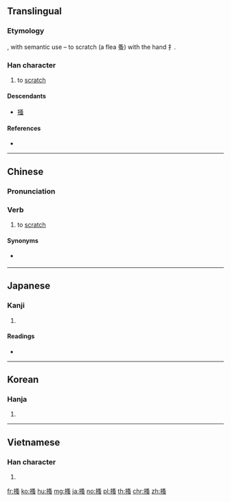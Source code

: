 {{also|掻}}
==Translingual==
{{character info/new}}
{{ja-forms|[[掻]]|搔|搔}}

===Etymology===
{{Han compound|手|alt1=扌|t1=hand|蚤|t2=flea, louse|ls=psc|c1=s|c2=p}}, with semantic use – to scratch (a flea 蚤) with the hand 扌.

===Han character===
{{Han char|rn=64|rad=手|as=10|sn=13|four=57036|canj=QEII|ids=⿰扌蚤}}

# to [[scratch]]

====Descendants====
* [[掻]]

====References====
* {{Han ref|kx=0446.250|dkj=12477|dj=0797.090|hdz=31939.060|uh=6414|ud=25620|bh=B76B|bd=46955}}

----

==Chinese==
{{zh-forms}}

===Pronunciation===
{{zh-pron
|m=sāo
|c=sou1
|h=pfs=
|md=
|mn=sa
|w=
|mc=y
|oc=y
|cat=v
}}

===Verb===
{{zh-verb}}

# to [[scratch]]
#: {{zh-x|搔癢|to scratch an itch}}

====Synonyms====
* {{sense|scratch}} {{q|Cantonese}} {{zh-l|𢯎|ngaau1}}

----

==Japanese==

===Kanji===
{{ja-kanji|grade=|rs=手10}}

# {{defn|lang=ja|sort=手10}}

====Readings====
* {{ja-readings|on=[[そう]] (sō)|kun=[[かく]] (kaku)}}

----

==Korean==

===Hanja===
{{ko-hanja|hangeul=소|eumhun=|rv=so|mr=so|y=so}}

# {{defn|lang=ko|sort=手10}}

----

==Vietnamese==

===Han character===
{{vi-hantu|rs=手10|[[trao]], [[tao]], [[trau]]}}

# {{defn|lang=vi|sort=手10}}

[[fr:搔]]
[[ko:搔]]
[[hu:搔]]
[[mg:搔]]
[[ja:搔]]
[[no:搔]]
[[pl:搔]]
[[th:搔]]
[[chr:搔]]
[[zh:搔]]